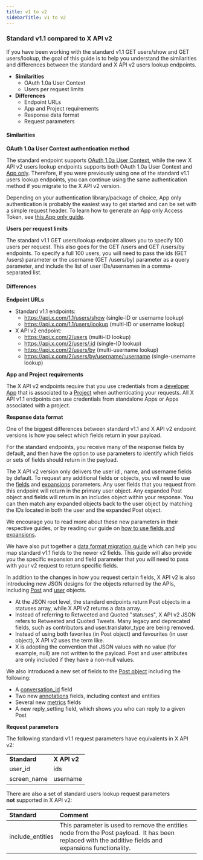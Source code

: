 ---
title: v1 to v2
sidebarTitle: v1 to v2
---


### Standard v1.1 compared to X API v2

If you have been working with the standard v1.1 GET users/show and GET users/lookup, the goal of this guide is to help you understand the similarities and differences between the standard and X API v2 users lookup endpoints.

* **Similarities**
    * OAuth 1.0a User Context
    * Users per request limits
* **Differences**
    * Endpoint URLs
    * App and Project requirements
    * Response data format
    * Request parameters

#### Similarities

**OAuth 1.0a User Context authentication method**

The standard endpoint supports [OAuth 1.0a User Context](/resources/fundamentals/authentication#oauth-1-0a-2), while the new X API v2 users lookup endpoints supports both OAuth 1.0a User Context and [App only](/resources/fundamentals/authentication#oauth-2-0). Therefore, if you were previously using one of the standard v1.1 users lookup endpoints, you can continue using the same authentication method if you migrate to the X API v2 version. 

Depending on your authentication library/package of choice, App only authentication is probably the easiest way to get started and can be set with a simple request header. To learn how to generate an App only Access Token, see [this App only guide](/resources/fundamentals/authentication#bearer-token-also-known-as-app-only). 

**Users per request limits**

The standard v1.1 GET users/lookup endpoint allows you to specify 100 users per request. This also goes for the GET /users and GET /users/by endpoints. To specify a full 100 users, you will need to pass the ids (GET /users) parameter or the username (GET /users/by) parameter as a query parameter, and include the list of user IDs/usernames in a comma-separated list. 
 

#### Differences

**Endpoint URLs**

* Standard v1.1 endpoints:
    * https://api.x.com/1.1/users/show (single-ID or username lookup)
    * https://api.x.com/1.1/users/lookup (multi-ID or username lookup)
* X API v2 endpoint:
    * https://api.x.com/2/users (multi-ID lookup)
    * https://api.x.com/2/users/:id (single-ID lookup)
    * https://api.x.com/2/users/by (multi-username lookup)
    * https://api.x.com/2/users/by/username/:username (single-username lookup)

**App and Project requirements**

The X API v2 endpoints require that you use credentials from a [developer App](https://aem-staging.twitter.biz/content/developer-twitter/en/docs/apps.html) that is associated to a [Project](https://aem-staging.twitter.biz/content/developer-twitter/en/docs/projects) when authenticating your requests. All X API v1.1 endpoints can use credentials from standalone Apps or Apps associated with a project. 


**Response data format**

One of the biggest differences between standard v1.1 and X API v2 endpoint versions is how you select which fields return in your payload.

For the standard endpoints, you receive many of the response fields by default, and then have the option to use parameters to identify which fields or sets of fields should return in the payload.

The X API v2 version only delivers the user id , name, and username fields by default. To request any additional fields or objects, you wil need to use the [fields](https://developer.x.com/en/docs/x-api/fields/content/developer-twitter/en/docs/twitter-api/fields) and [expansions](https://developer.x.com/en/docs/x-api/fields/content/developer-twitter/en/docs/twitter-api/expansions) parameters. Any user fields that you request from this endpoint will return in the primary user object. Any expanded Post object and fields will return in an includes object within your response. You can then match any expanded objects back to the user object by matching the IDs located in both the user and the expanded Post object. 

We encourage you to read more about these new parameters in their respective guides, or by reading our guide on [how to use fields and expansions](/x-api/fundamentals/data-dictionary#how-to-use-fields-and-expansions). 

We have also put together a [data format migration guide](/x-api/migrate/data-format-migration#migrating-from-standard-v1-1s-data-format-to-v2) which can help you map standard v1.1 fields to the newer v2 fields. This guide will also provide you the specific expansion and field parameter that you will need to pass with your v2 request to return specific fields. 
 

In addition to the changes in how you request certain fields, X API v2 is also introducing new JSON designs for the objects returned by the APIs, including [Post](/x-api/fundamentals/data-dictionary#tweet) and [user](/x-api/fundamentals/data-dictionary#user) objects.

* At the JSON root level, the standard endpoints return Post objects in a statuses array, while X API v2 returns a data array. 
* Instead of referring to Retweeted and Quoted "statuses", X API v2 JSON refers to Retweeted and Quoted Tweets. Many legacy and deprecated fields, such as contributors and user.translator_type are being removed. 
* Instead of using both favorites (in Post object) and favourites (in user object), X API v2 uses the term like. 
* X is adopting the convention that JSON values with no value (for example, null) are not written to the payload. Post and user attributes are only included if they have a non-null values. 
     

We also introduced a new set of fields to the [Post object](/x-api/fundamentals/data-dictionary#tweet) including the following:

* A [conversation_id](/x-api/fundamentals/conversation-id) field
* Two new [annotations](x-api/fundamentals/tweet-annotations) fields, including context and entities
* Several new [metrics](/x-api/fundamentals/metrics) fields 
* A new reply_setting field, which shows you who can reply to a given Post

**Request parameters**

The following standard v1.1 request parameters have equivalents in X API v2:

|     |     |
| :--- | :--- |
| **Standard** | **X API v2** |
| user_id | ids |
| screen_name | username |

There are also a set of standard users lookup request parameters **not** supported in X API v2:

| Standard | Comment |
| :--- | :--- |
| include_entities | This parameter is used to remove the entities node from the Post payload.  It has been replaced with the additive fields and expansions functionality. |
